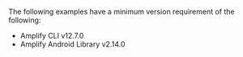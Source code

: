 
<Callout warning>

The following examples have a minimum version requirement of the following:

- Amplify CLI v12.7.0
- Amplify Android Library v2.14.0

</Callout>

